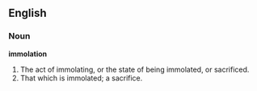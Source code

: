 ==English==

===Noun===

'''immolation'''

#The act of immolating, or the state of being immolated, or sacrificed.
#That which is immolated; a sacrifice.